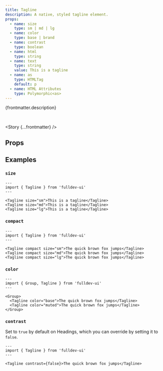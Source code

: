 ```yaml
---
title: Tagline
description: A native, styled tagline element.
props:
  - name: size
    type: sm | md | lg
  - name: color
    type: base | brand
  - name: contrast
    type: boolean
  - name: html
    type: string
  - name: text
    type: string
    value: This is a tagline
  - name: as
    type: HTMLTag
    default: p
  - name: HTML Attributes
    type: Polymorphic<as>
---
```



{frontmatter.description}

<br />

<Story {...frontmatter} />

## Props

<PropsTable props={frontmatter.props} />

## Examples

### `size`

<SizeProp />

```astro live
---
import { Tagline } from 'fulldev-ui'
---

<Tagline size="sm">This is a tagline</Tagline>
<Tagline size="md">This is a tagline</Tagline>
<Tagline size="lg">This is a tagline</Tagline>
```

### `compact`

<CompactProp />

```astro live
---
import { Tagline } from 'fulldev-ui'
---

<Tagline compact size="sm">The quick brown fox jumps</Tagline>
<Tagline compact size="md">The quick brown fox jumps</Tagline>
<Tagline compact size="lg">The quick brown fox jumps</Tagline>
```

### `color`

<VariantProp />

```astro live
---
import { Group, Tagline } from 'fulldev-ui'
---

<Group>
  <Tagline color="base">The quick brown fox jumps</Tagline>
  <Tagline color="muted">The quick brown fox jumps</Tagline>
</Group>
```

### `contrast`

Set to `true` by default on Headings, which you can override by setting it to `false`.

```astro live
---
import { Tagline } from 'fulldev-ui'
---

<Tagline contrast={false}>The quick brown fox jumps</Tagline>
```
